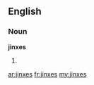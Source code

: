 ==English==

===Noun===
'''jinxes'''

# {{plural of|[[jinx]]}}

[[ar:jinxes]]
[[fr:jinxes]]
[[my:jinxes]]
